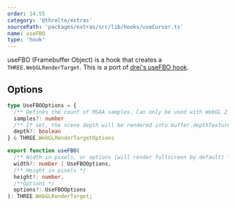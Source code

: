 ```yaml
---
order: 14.55
category: '@threlte/extras'
sourcePath: 'packages/extras/src/lib/hooks/useCursor.ts'
name: useFBO
type: 'hook'
---
```


useFBO (Framebuffer Object) is a hook that creates a `THREE.WebGLRenderTarget`. This is a port of [drei's useFBO hook](https://github.com/pmndrs/drei#usefbo).

## Options
```ts
type UseFBOOptions = {
  /** Defines the count of MSAA samples. Can only be used with WebGL 2. Default: 0 */
  samples?: number
  /** If set, the scene depth will be rendered into buffer.depthTexture. Default: false */
  depth?: boolean
} & THREE.WebGLRenderTargetOptions

export function useFBO(
  /** Width in pixels, or options (will render fullscreen by default) */
  width?: number | UseFBOOptions,
  /** Height in pixels */
  height?: number,
  /**Options */
  options?: UseFBOOptions
): THREE.WebGLRenderTarget;
```
